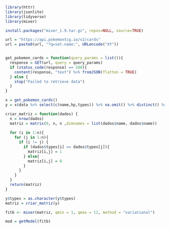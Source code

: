 ```{r}
library(httr)
library(jsonlite)
library(tidyverse)
library(mixer)
```

```{r}
install.packages("mixer_1.9.tar.gz", repos=NULL, source=TRUE)
```


```{r}
url = "https://api.pokemontcg.io/v2/cards"
url = paste0(url, "?q=set.name:", URLencode("XY"))


get_pokemon_cards = function(query_params = list()){
  response = GET(url, query = query_params)
  if (status_code(response) == 200){
    content(response, "text") %>% fromJSON(flatten = TRUE)
  } else {
    stop("Failed to retrieve data")
  }
}
```

```{r}
x = get_pokemon_cards()
y = x$data %>% select(c(name,hp,types)) %>% na.omit() %>% distinct() %>% select(-hp)
```

```{r}


criar_matriz = function(dados) {
  n = nrow(dados)
  matriz = matrix(0, n, n ,dimnames = list(dados$name, dados$name))
  
  for (i in 1:n){
    for (j in 1:n){
      if (i != j) {
        if (dados$types[i] == dados$types[j]){
          matriz[i,j] = 1
        } else{
          matriz[i,j] = 0
        }
      }
    }
  }
  return(matriz)
}
```


```{r}
y$types = as.character(y$types)
matriz = criar_matriz(y)
```

```{r}
fitb <- mixer(matriz, qmin = 1, qmax = 12, method = "variational")
```
```{r}
mod = getModel(fitb)
```


